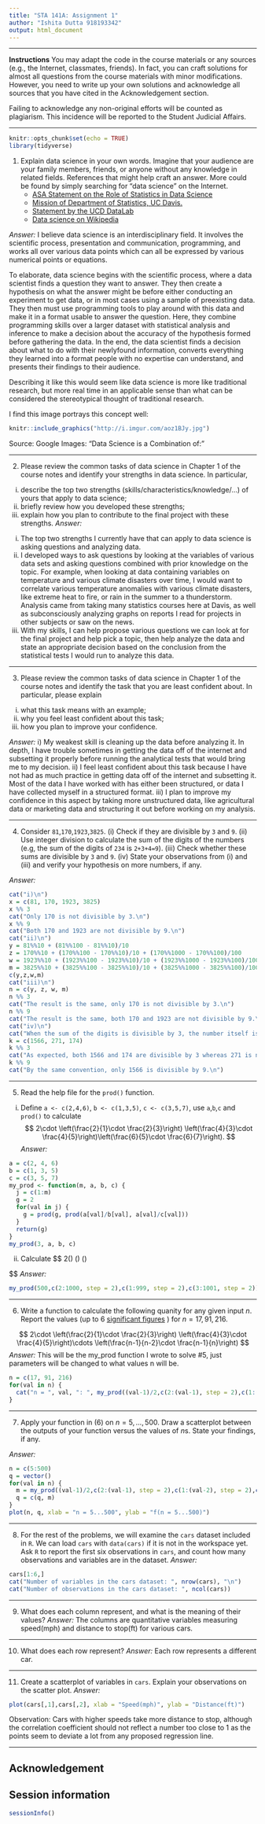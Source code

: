 ```yaml
---
title: "STA 141A: Assignment 1"
author: "Ishita Dutta 918193342"
output: html_document
---
```

***

**Instructions** 
You may adapt the code in the course materials or any sources (e.g., the Internet, classmates, friends). In fact, you can craft solutions for almost all questions from the course materials with minor modifications. However, you need to write up your own solutions and acknowledge all sources that you have cited in the Acknowledgement section. 

Failing to acknowledge any non-original efforts will be counted as plagiarism. This incidence will be reported to the Student Judicial Affairs. 


***

```r
knitr::opts_chunk$set(echo = TRUE)
library(tidyverse)
```


(1) Explain data science in your own words. Imagine that your audience are your family members, friends, or anyone without any knowledge in related fields. References that might help craft an answer. More could be found by simply searching for "data science" on the Internet. 
    - [ASA Statement on the Role of Statistics in Data Science](https://magazine.amstat.org/blog/2015/10/01/asa-statement-on-the-role-of-statistics-in-data-science/)
    - [Mission of Department of Statistics, UC Davis. ](https://statistics.ucdavis.edu/mission)
    - [Statement by the UCD DataLab](https://datalab.ucdavis.edu/about/)
    - [Data science on Wikipedia](https://en.wikipedia.org/wiki/Data_science) 

_Answer:_ I believe data science is an interdisciplinary field. It involves the scientific process, presentation and communication, programming, and works all over various data points which can all be expressed by various numerical points or equations. 

To elaborate, data science begins with the scientific process, where a data scientist finds a question they want to answer. They then create a hypothesis on what the answer might be before either conducting an experiment to get data, or in most cases using a sample of preexisting data. They then must use programming tools to play around with this data and make it in a format usable to answer the question. Here, they combine programming skills over a larger dataset with statistical analysis and inference to make a decision about the accuracy of the hypothesis formed before gathering the data. In the end, the data scientist finds a decision about what to do with their newlyfound information, converts everything they learned into a format people with no expertise can understand, and presents their findings to their audience. 

Describing it like this would seem like data science is more like traditional research, but more real time in an applicable sense than what can be considered the stereotypical thought of traditional research. 

I find this image portrays this concept well:

```r
knitr::include_graphics("http://i.imgur.com/aoz1BJy.jpg")
```
Source: Google Images: "Data Science is a Combination of:"

***

(2)  Please review the common tasks of data science in Chapter 1 of the course notes and identify your strengths in data science. In particular,
  (i) describe the top two strengths (skills/characteristics/knowledge/...) of yours that apply to data science;
  (ii) briefly review how you developed these strengths;  
  (iii) explain how you plan to contribute to the final project with these strengths. 
_Answer:_
i) The top two strengths I currently have that can apply to data science is asking questions and analyzing data.
ii) I developed ways to ask questions by looking at the variables of various data sets and asking questions combined with prior knowledge on the topic. For example, when looking at data containing variables on temperature and various climate disasters over time, I would want to correlate various temperature anomalies with various climate disasters, like extreme heat to fire, or rain in the summer to a thunderstorm.
Analysis came from taking many statistics courses here at Davis, as well as subconsciously analyzing graphs on reports I read for projects in other subjects or saw on the news. 
iii) With my skills, I can help propose various questions we can look at for the final project and help pick a topic, then help analyze the data and state an appropriate decision based on the conclusion from the statistical tests I would run to analyze this data. 

***

(3) Please review the common tasks of data science in Chapter 1 of the course notes and identify the task that you are least confident about. In particular, please explain 
  (i) what this task means with an example; 
  (ii) why you feel least confident about this task; 
  (iii) how you plan to improve your confidence. 

_Answer:_
i) My weakest skill is cleaning up the data before analyzing it. In depth, I have trouble sometimes in getting the data off of the internet and subsetting it properly before running the analytical tests that would bring me to my decision. 
ii) I feel least confident about this task because I have not had as much practice in getting data off of the internet and subsetting it. Most of the data I have worked with has either been structured, or data I have collected myself in a structured format. 
iii) I plan to improve my confidence in this aspect by taking more unstructured data, like agricultural data or marketing data and structuring it out before working on my analysis. 

*** 


(4) Consider  `81`,`170`,`1923`,`3825`. (i) Check if they are divisible by `3` and `9`. (ii) Use integer division to calculate the sum of the digits of the numbers (e.g, the sum of the digits of `234` is `2+3+4=9`). (iii) Check whether these sums are divisible by `3` and `9`. (iv) State your observations from (i) and (iii) and verify your hypothesis on more numbers, if any. 

_Answer:_
```r
cat("i)\n")
x = c(81, 170, 1923, 3825)
x %% 3
cat("Only 170 is not divisible by 3.\n")
x %% 9
cat("Both 170 and 1923 are not divisible by 9.\n")
cat("ii)\n")
y = 81%%10 + (81%%100 - 81%%10)/10
z = 170%%10 + (170%%100 - 170%%10)/10 + (170%%1000 - 170%%100)/100
w = 1923%%10 + (1923%%100 - 1923%%10)/10 + (1923%%1000 - 1923%%100)/100 + (1923%%10000 - 1923%%1000)/1000
m = 3825%%10 + (3825%%100 - 3825%%10)/10 + (3825%%1000 - 3825%%100)/100 + (3825%%10000 - 3825%%1000)/1000
c(y,z,w,m)
cat("iii)\n")
n = c(y, z, w, m)
n %% 3
cat("The result is the same, only 170 is not divisible by 3.\n")
n %% 9
cat("The result is the same, both 170 and 1923 are not divisible by 9.\n")
cat("iv)\n")
cat("When the sum of the digits is divisible by 3, the number itself is also divisible by 3. The same applies for 9. For example, take the numbers 1566, 271 and 174:\n")
k = c(1566, 271, 174)
k %% 3
cat("As expected, both 1566 and 174 are divisible by 3 whereas 271 is not.\n")
k %% 9
cat("By the same convention, only 1566 is divisible by 9.\n")
```


***

(5) Read the help file for the `prod()` function. 
  
  (i) Define `a <- c(2,4,6)`, `b <- c(1,3,5)`,  `c <- c(3,5,7)`,  use `a`,`b`,`c` and `prod()` to calculate 
$$
2\cdot \left(\frac{2}{1}\cdot \frac{2}{3}\right) \left(\frac{4}{3}\cdot \frac{4}{5}\right)\left(\frac{6}{5}\cdot \frac{6}{7}\right).
$$
_Answer:_
```r
a = c(2, 4, 6)
b = c(1, 3, 5)
c = c(3, 5, 7)
my_prod <- function(m, a, b, c) {
  j = c(1:m)
  g = 2
  for(val in j) {
    g = prod(g, prod(a[val]/b[val], a[val]/c[val]))
  }
  return(g)
}
my_prod(3, a, b, c)

```

  (ii) Calculate 
$$
2\cdot \left(\frac{2}{1}\cdot \frac{2}{3}\right) \left(\frac{4}{3}\cdot \frac{4}{5}\right)\cdots
\left(\frac{1000}{999}\cdot \frac{1000}{1001}\right)

$$
_Answer:_
```r
my_prod(500,c(2:1000, step = 2),c(1:999, step = 2),c(3:1001, step = 2))
```

*** 

(6) Write a function to calculate the following quanity for any given input $n$. Report the values (up to 6 [significant figures](https://en.wikipedia.org/wiki/Significant_figures) ) for $n=17, 91, 216$. 

$$
2\cdot \left(\frac{2}{1}\cdot \frac{2}{3}\right) \left(\frac{4}{3}\cdot \frac{4}{5}\right)\cdots
\left(\frac{n-1}{n-2}\cdot \frac{n-1}{n}\right)
$$
_Answer:_
This will be the my_prod function I wrote to solve #5, just parameters will be changed to what values n will be.
```r
n = c(17, 91, 216)
for(val in n) {
  cat("n = ", val, ": ", my_prod((val-1)/2,c(2:(val-1), step = 2),c(1:(val-2), step = 2),c(3:val, step = 2)), "\n")
}
```

***

(7) Apply your function in (6) on $n=5,\ldots, 500$. Draw a scatterplot between the outputs of your function versus the values of $n$s. State your findings, if any.

_Answer:_
```r
n = c(5:500)
q = vector()
for(val in n) {
  m = my_prod((val-1)/2,c(2:(val-1), step = 2),c(1:(val-2), step = 2),c(3:val, step = 2))
  q = c(q, m)
}
plot(n, q, xlab = "n = 5...500", ylab = "f(n = 5...500)")
```

***
 

(8) For the rest of the problems, we will examine the `cars` dataset included in `R`. We can load `cars` with `data(cars)` if it is not in the workspace yet. 
 Ask `R` to report the first six observations in `cars`, and count how many observations and variables are in the dataset. 
 _Answer:_
```r
cars[1:6,]
cat("Number of variables in the cars dataset: ", nrow(cars), "\n")
cat("Number of observations in the cars dataset: ", ncol(cars))
```

*** 

(9) What does each column represent, and what is the meaning of their values? 
_Answer:_
The columns are quantitative variables measuring speed(mph) and distance to stop(ft) for various cars.

***

(10) What does each row represent? 
_Answer:_
Each row represents a different car.

***

(11) Create a scatterplot of  variables in `cars`. Explain your observations on the scatter plot. 
_Answer:_
```r
plot(cars[,1],cars[,2], xlab = "Speed(mph)", ylab = "Distance(ft)")
```
Observation: Cars with higher speeds take more distance to stop, although the correlation coefficient should not reflect a number too close to 1 as the points seem to deviate a lot from any proposed regression line.

***

## Acknowledgement {-}

## Session information {-}
```r
sessionInfo()
```

